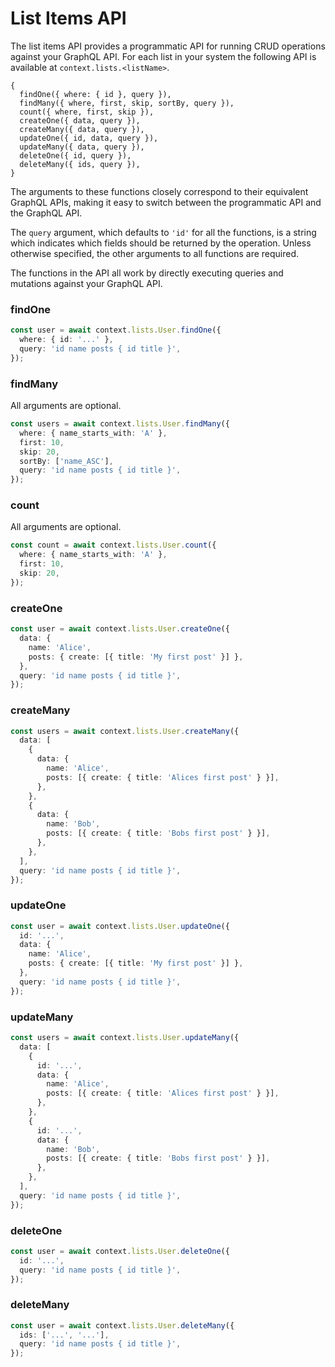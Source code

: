 
# List Items API

The list items API provides a programmatic API for running CRUD operations against your GraphQL API.
For each list in your system the following API is available at `context.lists.<listName>`.

```
{
  findOne({ where: { id }, query }),
  findMany({ where, first, skip, sortBy, query }),
  count({ where, first, skip }),
  createOne({ data, query }),
  createMany({ data, query }),
  updateOne({ id, data, query }),
  updateMany({ data, query }),
  deleteOne({ id, query }),
  deleteMany({ ids, query }),
}
```

The arguments to these functions closely correspond to their equivalent GraphQL APIs, making it easy to switch between the programmatic API and the GraphQL API.

The `query` argument, which defaults to `'id'` for all the functions, is a string which indicates which fields should be returned by the operation.
Unless otherwise specified, the other arguments to all functions are required.

The functions in the API all work by directly executing queries and mutations against your GraphQL API.

### findOne

```typescript
const user = await context.lists.User.findOne({
  where: { id: '...' },
  query: 'id name posts { id title }',
});
```

### findMany

All arguments are optional.

```typescript
const users = await context.lists.User.findMany({
  where: { name_starts_with: 'A' },
  first: 10,
  skip: 20,
  sortBy: ['name_ASC'],
  query: 'id name posts { id title }',
});
```

### count

All arguments are optional.

```typescript
const count = await context.lists.User.count({
  where: { name_starts_with: 'A' },
  first: 10,
  skip: 20,
});
```

### createOne

```typescript
const user = await context.lists.User.createOne({
  data: {
    name: 'Alice',
    posts: { create: [{ title: 'My first post' }] },
  },
  query: 'id name posts { id title }',
});
```

### createMany

```typescript
const users = await context.lists.User.createMany({
  data: [
    {
      data: {
        name: 'Alice',
        posts: [{ create: { title: 'Alices first post' } }],
      },
    },
    {
      data: {
        name: 'Bob',
        posts: [{ create: { title: 'Bobs first post' } }],
      },
    },
  ],
  query: 'id name posts { id title }',
});
```

### updateOne

```typescript
const user = await context.lists.User.updateOne({
  id: '...',
  data: {
    name: 'Alice',
    posts: { create: [{ title: 'My first post' }] },
  },
  query: 'id name posts { id title }',
});
```

### updateMany

```typescript
const users = await context.lists.User.updateMany({
  data: [
    {
      id: '...',
      data: {
        name: 'Alice',
        posts: [{ create: { title: 'Alices first post' } }],
      },
    },
    {
      id: '...',
      data: {
        name: 'Bob',
        posts: [{ create: { title: 'Bobs first post' } }],
      },
    },
  ],
  query: 'id name posts { id title }',
});
```

### deleteOne

```typescript
const user = await context.lists.User.deleteOne({
  id: '...',
  query: 'id name posts { id title }',
});
```

### deleteMany

```typescript
const user = await context.lists.User.deleteMany({
  ids: ['...', '...'],
  query: 'id name posts { id title }',
});
```

